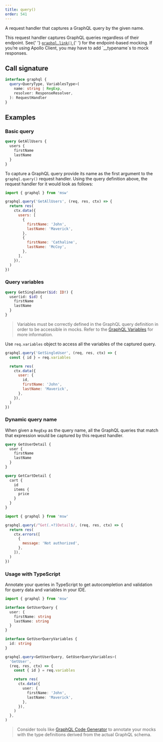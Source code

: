 ```yaml
---
title: query()
order: 541
---
```


A request handler that captures a GraphQL query by the given name.

<Hint mode="warning">
  This request handler captures GraphQL queries regardless of their endpoint.
  See{' '}
  <a href="/docs/api/graphql/link">
    <code>graphql.link()</code>
  </a>{' '}
  for the endpoint-based mocking.
</Hint>

<Hint mode="warning">
  If you’re using Apollo Client, you may have to add `__typename`s to mock responses.
</Hint>

## Call signature

```ts
interface graphql {
  query<QueryType, VariablesType>(
    name: string | RegExp,
    resolver: ResponseResolver,
  ): RequestHandler
}
```

## Examples

### Basic query

```graphql
query GetAllUsers {
  users {
    firstName
    lastName
  }
}
```

To capture a GraphQL query provide its name as the first argument to the `graphql.query()` request handler. Using the query definition above, the request handler for it would look as follows:

```js
import { graphql } from 'msw'

graphql.query('GetAllUsers', (req, res, ctx) => {
  return res(
    ctx.data({
      users: [
        {
          firstName: 'John',
          lastName: 'Maverick',
        },
        {
          firstName: 'Cathaline',
          lastName: 'McCoy',
        },
      ],
    }),
  )
})
```

### Query variables

```graphql focusedLines=1
query GetSingleUser($id: ID!) {
  user(id: $id) {
    firstName
    lastName
  }
}
```

> Variables must be correctly defined in the GraphQL query definition in order to be accessible in mocks. Refer to the [GraphQL Variables](https://graphql.org/learn/queries/#variables) for more information.

Use `req.variables` object to access all the variables of the captured query.

```js focusedLines=2
graphql.query('GetSingleUser', (req, res, ctx) => {
  const { id } = req.variables

  return res(
    ctx.data({
      user: {
        id,
        firstName: 'John',
        lastName: 'Maverick',
      },
    }),
  )
})
```

### Dynamic query name

When given a `RegExp` as the query name, all the GraphQL queries that match that expression would be captured by this request handler.

```graphql
query GetUserDetail {
  user {
    firstName
    lastName
  }
}

query GetCartDetail {
  cart {
    id
    items {
      price
    }
  }
}
```

```js focusedLines=3
import { graphql } from 'msw'

graphql.query(/^Get(.+?)Detail$/, (req, res, ctx) => {
  return res(
    ctx.errors([
      {
        message: 'Not authorized',
      },
    ]),
  )
})
```

### Usage with TypeScript

Annotate your queries in TypeScript to get autocompletion and validation for query data and variables in your IDE.

```ts focusedLines=3-8,10-12,14
import { graphql } from 'msw'

interface GetUserQuery {
  user: {
    firstName: string
    lastName: string
  }
}

interface GetUserQueryVariables {
  id: string
}

graphql.query<GetUserQuery, GetUserQueryVariables>(
  'GetUser',
  (req, res, ctx) => {
    const { id } = req.variables

    return res(
      ctx.data({
        user: {
          firstName: 'John',
          lastName: 'Maverick',
        },
      }),
    )
  },
)
```

> Consider tools like [GraphQL Code Generator](https://graphql-code-generator.com/) to annotate your mocks with the type definitions derived from the actual GraphQL schema.
